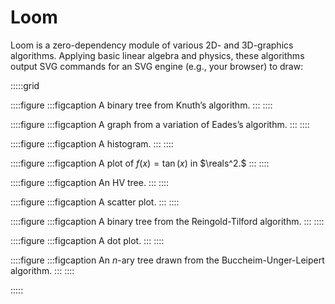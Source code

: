
# Loom
Loom is a zero-dependency module of various 2D- and 3D-graphics algorithms. Applying basic linear algebra and physics, these algorithms output SVG commands for an SVG engine (e.g., your browser) to draw:

:::::grid

::::figure
<Knuth1/>
:::figcaption
A binary tree from Knuth’s algorithm.
:::
::::

::::figure
<ForceGraph1/>
:::figcaption
A graph from a variation of Eades’s algorithm.
:::
::::

::::figure
<Histogram1/>
:::figcaption
A histogram.
:::
::::

::::figure
<Plot1/>
:::figcaption
A plot of $f(x) = \tan(x)$ in $\reals^2.$
:::
::::

::::figure
<HV1/>
:::figcaption
An HV tree.
:::
::::

::::figure
<Scatter1/>
:::figcaption
A scatter plot.
:::
::::

::::figure
<ReingoldTilford1/>
:::figcaption
A binary tree from the Reingold-Tilford algorithm.
:::
::::


::::figure
<DotPlot1/>
:::figcaption
A dot plot.
:::
::::


::::figure
<Buccheim1/>
:::figcaption
An $n$-ary tree drawn from the Buccheim-Unger-Leipert algorithm.
:::
::::

:::::